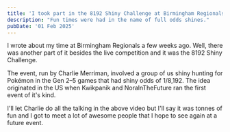 ```yaml
---
title: 'I took part in the 8192 Shiny Challenge at Birmingham Regionals'
description: "Fun times were had in the name of full odds shines."
pubDate: '01 Feb 2025'
---
```



<div class="yt-embed">
	<YouTube title={frontmatter.title} videoId="Kp36klvxi0c" />
</div>

I wrote about my time at Birmingham Regionals a few weeks ago. Well, there was another part of it besides the live competition and it was the 8192 Shiny Challenge.

The event, run by Charlie Merriman, involved a group of us shiny hunting for Pokémon in the Gen 2–5 games that had shiny odds of 1/8,192. The idea originated in the US when Kwikpanik and NoralnTheFuture ran the first event of it's kind.

I'll let Charlie do all the talking in the above video but I'll say it was tonnes of fun and I got to meet a lot of awesome people that I hope to see again at a future event.
